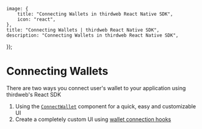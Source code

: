 
	image: {
		title: "Connecting Wallets in thirdweb React Native SDK",
		icon: "react",
	},
	title: "Connecting Wallets | thirdweb React Native SDK",
	description: "Connecting Wallets in thirdweb React Native SDK",
});

# Connecting Wallets

There are two ways you connect user's wallet to your application using thirdweb's React SDK

1. Using the [`ConnectWallet`](/react-native/v0/components/ConnectWallet) component for a quick, easy and customizable UI
2. Create a completely custom UI using [wallet connection hooks](/react-native/v0/connecting-wallets/custom-ui)

<ArticleIconCard
	href="/react-native/v0/wallets"
	title="Supported Wallets"
	icon={Wallet2Icon}
/>
